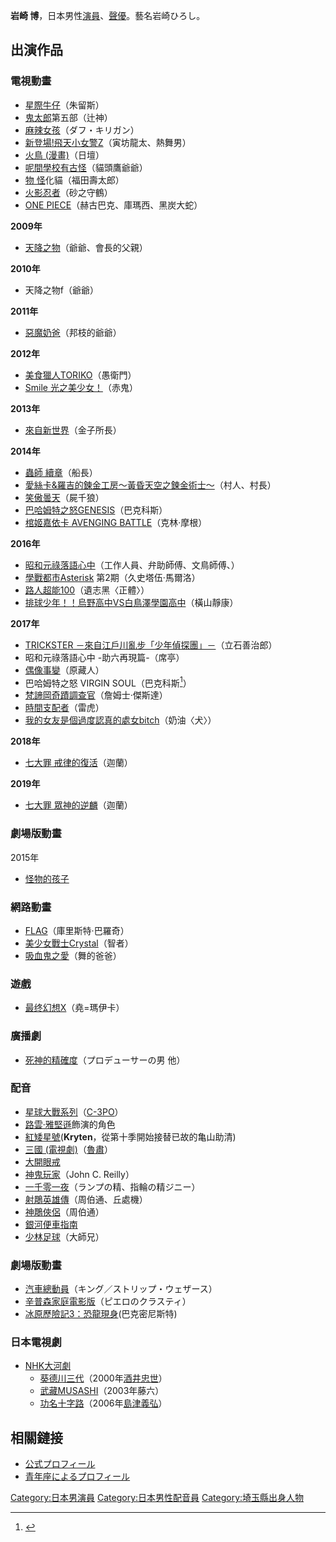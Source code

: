 {{配音員
|名字= 岩崎 博
|圖像= 
|尺寸= 
|綽號= 
|出身地= {{JPN}} [[埼玉縣|埼玉縣]]
|血型= A
|生年= 1953
|生月= 5
|生日= 29
|所屬= 劇團青年座
|活動時期= 1981年－
|代表作= [[火影忍者|火影忍者]]（砂之守鶴）
}}
{{Japanese|japanese=岩崎 ひろし|kana=いわさき ひろし|romaji=Hiroshi Iwasaki}}
'''岩崎 博'''{{BD|1953年|5月29日}}，日本男性[[演員|演員]]、[[聲優|聲優]]。藝名岩崎ひろし。

==出演作品==
===電視動畫===
*[[星際牛仔|星際牛仔]]（朱留斯）
*[[鬼太郎|鬼太郎]]第五部（辻神）
*[[麻辣女孩|麻辣女孩]]（ダフ・キリガン）
*[[新登場!飛天小女警Z|新登場!飛天小女警Z]]（寅坊龍太、熱舞男）
*[[火鳥_(漫畫)|火鳥 (漫畫)]]（日壇）
*[[呢間學校有古怪|呢間學校有古怪]]（貓頭鷹爺爺）
*[[物_怪|物 怪]]化貓（福田壽太郎）
*[[火影忍者|火影忍者]]（砂之守鶴）
*[[ONE_PIECE|ONE PIECE]]（赫古巴克、庫瑪西、黑炭大蛇）
'''2009年'''
*[[天降之物|天降之物]]（爺爺、會長的父親）
'''2010年'''
*天降之物f（爺爺）
'''2011年'''
*[[惡魔奶爸|惡魔奶爸]]（邦枝的爺爺）
'''2012年'''
*[[美食獵人TORIKO|美食獵人TORIKO]]（愚衛門）
*[[Smile_光之美少女！|Smile 光之美少女！]]（赤鬼）
'''2013年'''
*[[來自新世界|來自新世界]]（金子所長）
'''2014年'''
*[[蟲師|蟲師 續章]]（船長）
*[[愛絲卡&羅吉的鍊金工房～黃昏天空之鍊金術士～|愛絲卡&羅吉的鍊金工房～黃昏天空之鍊金術士～]]（村人、村長）
*[[笑傲曇天|笑傲曇天]]（屍千狼）
*[[巴哈姆特之怒|巴哈姆特之怒GENESIS]]（巴克科斯）
*[[棺姬嘉依卡|棺姬嘉依卡 AVENGING BATTLE]]（克林·摩根）
'''2016年'''
*[[昭和元祿落語心中|昭和元祿落語心中]]（工作人員、弁助師傅、文鳥師傅、{{tsl|ja|大向う|大向}}）<!--1月8日-->
*[[學戰都市Asterisk|學戰都市Asterisk]] 第2期（久史塔伍·馬爾洛）
*[[靈能百分百|路人超能100]]（遺志黑〈正體〉）
*[[排球少年！！|排球少年！！烏野高中VS白鳥澤學園高中]]（橫山靜康）
'''2017年'''
*[[TRICKSTER_－來自江戶川亂步「少年偵探團」－|TRICKSTER －來自江戶川亂步「少年偵探團」－]]（立石善治郎）<!--2016年10月3日-->
*昭和元祿落語心中 -助六再現篇-（席亭）
*[[偶像事變|偶像事變]]（原藏人）
*巴哈姆特之怒 VIRGIN SOUL（巴克科斯<ref>{{Cite web|url=http://www.animatetimes.com/news/details.php?id=1482912860|script-title=ja:アニメ第2期『神撃のバハムート VIRGIN SOUL』放送決定！ 諸星すみれさん・梅原裕一郎さんが新キャラ役で出演に|date=2016-12-29|publisher={{lang|ja|アニメイトタイムズ}}|accessdate=2016-12-30|language=ja|archive-date=2016-12-30|archive-url=https://web.archive.org/web/20161230001152/http://www.animatetimes.com/news/details.php?id=1482912860|dead-url=no}}</ref>）<!-- 4月 -->
*[[梵諦岡奇蹟調查官|梵諦岡奇蹟調查官]]（詹姆士·傑斯達）
*[[時間支配者|時間支配者]]（雷虎）
*[[我的女友是個過度認真的處女bitch|我的女友是個過度認真的處女bitch]]（奶油〈犬〉）
'''2018年'''
*[[七大罪_(漫畫)|七大罪 戒律的復活]]（迦蘭）
'''2019年'''
*[[七大罪_(漫畫)|七大罪 眾神的逆麟]]（迦蘭）

=== 劇場版動畫 ===
; 2015年
* [[怪物的孩子|怪物的孩子]]

===網路動畫===
*[[FLAG|FLAG]]（庫里斯特·巴羅奇）
*[[美少女戰士Crystal|美少女戰士Crystal]]（智者）
* [[吸血鬼之愛|吸血鬼之愛]]（舞的爸爸）

===遊戲===
*[[最终幻想X|最终幻想X]]（堯=瑪伊卡）

===廣播劇===
*[[死神的精確度|死神的精確度]]（プロデューサーの男 他）

===配音===
*[[星際大戰|星球大戰系列]]（[[C-3PO|C-3PO]]）
*[[路雲·雅堅遜|路雲·雅堅遜]]飾演的角色
*[[紅矮星號|紅矮星號]]('''Kryten'''，從第十季開始接替已故的亀山助清)
*[[三國_(電視劇)|三國 (電視劇)]]（[[魯肅|魯肅]]）
*[[大開眼戒|大開眼戒]]
*[[神鬼玩家|神鬼玩家]]（John C. Reilly）
*[[一千零一夜|一千零一夜]]（ランプの精、指輪の精ジニー）
*[[射鵰英雄傳|射鵰英雄傳]]（周伯通、丘處機）
*[[神鵰俠侶|神鵰俠侶]]（周伯通）
*[[銀河便車指南|銀河便車指南]]
*[[少林足球|少林足球]]（大師兄）

===劇場版動畫===
*[[汽車總動員|汽車總動員]]（キング／ストリップ・ウェザース）
*[[辛普森家庭電影版|辛普森家庭電影版]]（ピエロのクラスティ）
*[[冰原歷險記3：恐龍現身|冰原歷險記3：恐龍現身]](巴克密尼斯特)

===日本電視劇===
*[[NHK|NHK]][[大河劇|大河劇]]
**[[葵德川三代|葵德川三代]]（2000年[[酒井忠世|酒井忠世]]）
**[[武藏MUSASHI|武藏MUSASHI]]（2003年藤六）
**[[功名十字路|功名十字路]]（2006年[[島津義弘|島津義弘]]）

==相關鏈接==
* [https://archive.is/20130501073914/dir.yahoo.co.jp/talent/2/m95-0078.html 公式プロフィール]
* [http://www.seinenza.com/profile/data/iwasaki_hiroshi.html 青年座によるプロフィール] {{Wayback|url=http://www.seinenza.com/profile/data/iwasaki_hiroshi.html |date=20180318120554 }}
{{DEFAULTSORT:Hiroshi Iwasaki}}
[[Category:日本男演員|Category:日本男演員]]
[[Category:日本男性配音員|Category:日本男性配音員]]
[[Category:埼玉縣出身人物|Category:埼玉縣出身人物]]